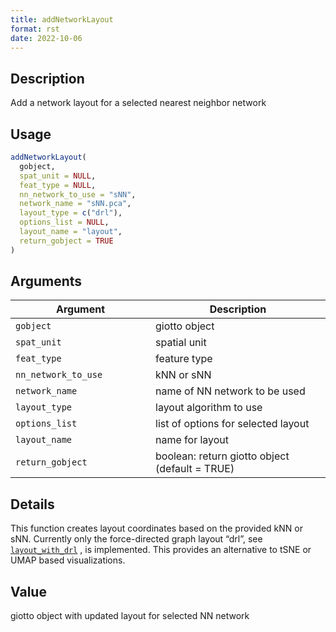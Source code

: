 ```yaml
--- 
title: addNetworkLayout 
format: rst 
date: 2022-10-06 
--- 
```


## Description

Add a network layout for a selected nearest neighbor network


## Usage

```r
addNetworkLayout(
  gobject,
  spat_unit = NULL,
  feat_type = NULL,
  nn_network_to_use = "sNN",
  network_name = "sNN.pca",
  layout_type = c("drl"),
  options_list = NULL,
  layout_name = "layout",
  return_gobject = TRUE
)
```


## Arguments

Argument      |Description
------------- |----------------
`gobject`     |     giotto object
`spat_unit`     |     spatial unit
`feat_type`     |     feature type
`nn_network_to_use`     |     kNN or sNN
`network_name`     |     name of NN network to be used
`layout_type`     |     layout algorithm to use
`options_list`     |     list of options for selected layout
`layout_name`     |     name for layout
`return_gobject`     |     boolean: return giotto object (default = TRUE)


## Details

This function creates layout coordinates based on the provided kNN or sNN.
 Currently only the force-directed graph layout "drl", see [`layout_with_drl`](#layoutwithdrl) ,
 is implemented. This provides an alternative to tSNE or UMAP based visualizations.


## Value

giotto object with updated layout for selected NN network


